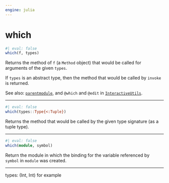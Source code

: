 ```yaml
---
engine: julia
---
```


# which {#sec-doc}
    

::: {.callout-note appearance="simple" title="docblock" collapse=false}    


```julia
#| eval: false
which(f, types)

```

Returns the method of `f` (a `Method` object) that would be called for arguments of the given `types`.
 
If `types` is an abstract type, then the method that would be called by `invoke` is returned.
 
See also: [`parentmodule`](@ref), and `@which` and `@edit` in [`InteractiveUtils`](@ref man-interactive-utils).
 


:::
    

 --- 
 
::: {.callout-note appearance="simple" title="docblock" collapse=false}    


```julia
#| eval: false
which(types::Type{<:Tuple})

```

Returns the method that would be called by the given type signature (as a tuple type).
 


:::
    

 --- 
 
::: {.callout-note appearance="simple" title="docblock" collapse=false}    


```julia
#| eval: false
which(module, symbol)

```

Return the module in which the binding for the variable referenced by `symbol` in `module` was created.
 


:::
    

 --- 
 
::: {.callout-note appearance="simple" title="docblock" collapse=false}    

types: (Int, Int) for example
 


:::
    

